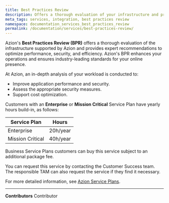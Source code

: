 ```yaml
---
title: Best Practices Review
description: Offers a thorough evaluation of your infrastructure and provides expert recommendations to optimize performance, security, and efficiency.
meta_tags: services, integration, best practices review
namespace: documentation_services_best_practices_review
permalink: /documentation/services/best-practices-review/
---
```


Azion's **Best Practices Review (BPR)** offers a thorough evaluation of the infrastructure supported by Azion and provides expert recommendations to optimize performance, security, and efficiency. Azion's BPR enhances your operations and ensures industry-leading standards for your online presence.

At Azion, an in-depth analysis of your workload is conducted to:

- Improve application performance and security.
- Assess the appropriate security measures.
- Support cost optimization.

Customers with an **Enterprise** or **Mission Critical** Service Plan have yearly hours build-in, as follows:

| Service Plan     | Hours        |
|------------------|--------------| 
| Enterprise       | 20h/year     |
| Mission Critical | 40h/year     |

Business Service Plans customers can buy this service subject to an additional package fee.

You can request this service by contacting the Customer Success team. The responsible TAM can also request the service if they find it necessary.

For more detailed information, see [Azion Service Plans](https://www.azion.com/en/pricing/#plans).



---


**Contributors** <ContributorList>Contributor</ContributorList>
